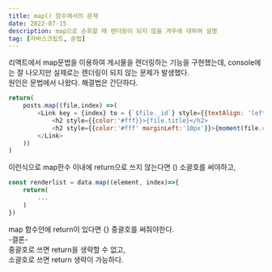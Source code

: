 ```yaml
---
title: map() 함수에서의 문제
date: 2022-07-15
description: map으로 순회할 때 렌더링이 되지 않을 겨우에 대하여 설명
tag: [자바스크립트, 문법]
---
```


리액트에서 map문법을 이용하여 게시물을 렌더링하는 기능을 구현했는데, console에는 잘 나오지만 실제로는 렌더링이 되지 않는 문제가 발생했다.  
원인은 문법에서 나왔다. 해결법은 간단하다.  
```javascript
return(
    posts.map((file,index) =>(
        <Link key = {index} to = {`$file._id`} style={{textAlign: 'left', marginLeft:'80px'}}>
            <h2 style={{color:'#fff}}>{file.title}</h2>
            <h2 style={{color:'#fff' marginLeft:'10px'}}>{moment(file.createAt).format("MMM Do YY")}</h2>
        </Link>
    ))
)
```

이런식으로 map한수 이내에 return으로 쓰지 않는다면 () 소괄호를 써야하고,
```javascript
const renderlist = data.map((element, index)=>{
    return(
        ...
    )
})
```
map 함수안에 return이 있다면 {} 중괄호를 써줘야한다.  
-결론-  
중괄호로 쓰면 return을 생략할 수 없고,  
소괄호로 쓰면 return 생략이 가능하다.  